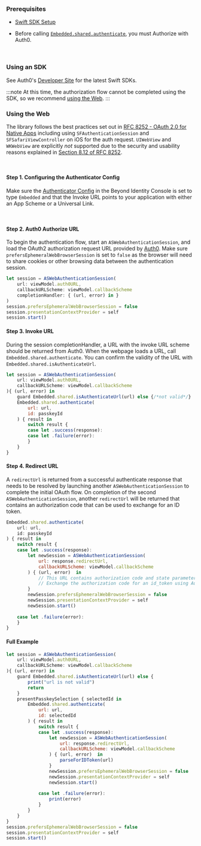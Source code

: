 ### Prerequisites

- [Swift SDK Setup](/docs/next/sdk-setup?sdks=swift)

- Before calling [`Embedded.shared.authenticate`](/docs/next/sdk-setup?sdks=swift#authentication), you must Authorize with Auth0. 

<br />

### Using an SDK

See Auth0's [Developer Site](https://auth0.com/docs/quickstart/native) for the latest Swift SDKs.

:::note
At this time, the authorization flow cannot be completed using the SDK, so we recommend [using the Web](/docs/next/auth0#using-the-web). 
:::

### Using the Web

The library follows the best practices set out in [RFC 8252 - OAuth 2.0 for Native Apps](https://tools.ietf.org/html/rfc8252) including using `SFAuthenticationSession` and `SFSafariViewController` on iOS for the auth request. `UIWebView` and `WKWebView` are explicitly *not* supported due to the security and usability reasons explained in [Section 8.12 of RFC 8252](https://tools.ietf.org/html/rfc8252#section-8.12).

<br />

#### Step 1. Configuring the Authenticator Config

Make sure the [Authenticator Config](/docs/next/authenticator-config#embedded-sdk) in the Beyond Identity Console is set to type `Embedded` and that the Invoke URL points to your application with either an App Scheme or a Universal Link.

<br />

#### Step 2. Auth0 Authorize URL

To begin the authentication flow, start an `ASWebAuthenticationSession`, and load the OAuth2 authorization request URL provided by [Auth0](https://auth0.com/docs/api/authentication#authorization-code-flow-with-pkce). Make sure `prefersEphemeralWebBrowserSession` is set to `false` as the browser will need to share cookies or other browsing data between the authentication session.

```javascript
let session = ASWebAuthenticationSession(
    url: viewModel.auth0URL,
    callbackURLScheme: viewModel.callbackScheme
    completionHandler: { (url, error) in }
)
session.prefersEphemeralWebBrowserSession = false
session.presentationContextProvider = self
session.start()
```

#### Step 3. Invoke URL

During the session completionHandler, a URL with the invoke URL scheme should be returned from Auth0. When the webpage loads a URL, call `Embedded.shared.authenticate`. You can confirm the validity of the URL with `Embedded.shared.isAuthenticateUrl`.

```javascript
let session = ASWebAuthenticationSession(
    url: viewModel.auth0URL,
    callbackURLScheme: viewModel.callbackScheme
){ (url, error) in
    guard Embedded.shared.isAuthenticateUrl(url) else {/*not valid*/}
    Embedded.shared.authenticate(
        url: url,
        id: passkeyId
    ) { result in
        switch result {
        case let .success(response):         
        case let .failure(error):
        }
    }
}
```

#### Step 4. Redirect URL

A `redirectUrl` is returned from a successful authenticate response that needs to be resolved by launching another `ASWebAuthenticationSession` to complete the initial OAuth flow. On completion of the second `ASWebAuthenticationSession`, another `redirectUrl` will be returned that contains an authorization code that can be used to exchange for an ID token.

```javascript
Embedded.shared.authenticate(
    url: url,
    id: passkeyId
) { result in
    switch result {
    case let .success(response):
        let newSession = ASWebAuthenticationSession(
            url: response.redirectUrl, 
            callbackURLScheme: viewModel.callbackScheme
        ) { (url, error)  in
            // This URL contains authorization code and state parameters
            // Exchange the authorization code for an id_token using Auth0's token endpoint.
        }
        newSession.prefersEphemeralWebBrowserSession = false
        newSession.presentationContextProvider = self
        newSession.start()
                
    case let .failure(error):
    }
}
```

#### Full Example

```javascript
let session = ASWebAuthenticationSession(
    url: viewModel.auth0URL,
    callbackURLScheme: viewModel.callbackScheme
){ (url, error) in
    guard Embedded.shared.isAuthenticateUrl(url) else { 
        print("url is not valid")
        return
    }
    presentPasskeySelection { selectedId in
        Embedded.shared.authenticate(
            url: url,
            id: selectedId
        ) { result in
            switch result {
            case let .success(response):
                let newSession = ASWebAuthenticationSession(
                    url: response.redirectUrl, 
                    callbackURLScheme: viewModel.callbackScheme
                ) { (url, error)  in
                    parseForIDToken(url)
                }
                newSession.prefersEphemeralWebBrowserSession = false
                newSession.presentationContextProvider = self
                newSession.start()
                        
            case let .failure(error):
                print(error)
            }
        }
    }
}
session.prefersEphemeralWebBrowserSession = false
session.presentationContextProvider = self
session.start()
```

